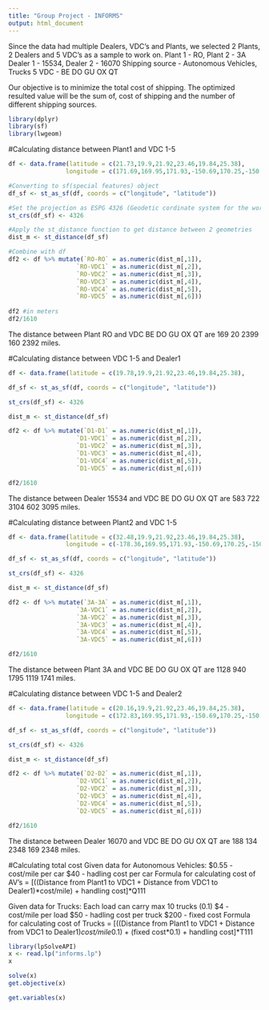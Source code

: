 ---
title: "Group Project - INFORMS"
output: html_document
---

Since the data had multiple Dealers, VDC's and Plants, we selected 2 Plants, 2 Dealers and 5 VDC's as a sample to work on.
Plant 1 - RO, Plant 2 - 3A
Dealer 1 - 15534, Dealer 2 - 16070
Shipping source - Autonomous Vehicles, Trucks
5 VDC - BE DO GU OX QT

Our objective is to minimize the total cost of shipping.
The optimized resulted value will be the sum of, cost of shipping and the number of different shipping sources.

```{r}
library(dplyr)
library(sf)
library(lwgeom)
```


#Calculating distance between Plant1 and VDC 1-5
```{r}
df <- data.frame(latitude = c(21.73,19.9,21.92,23.46,19.84,25.38),
                longitude = c(171.69,169.95,171.93,-150.69,170.25,-150.67))

#Converting to sf(special features) object
df_sf <- st_as_sf(df, coords = c("longitude", "latitude"))

#Set the projection as ESPG 4326 (Geodetic cordinate system for the world)
st_crs(df_sf) <- 4326

#Apply the st_distance function to get distance between 2 geometries 
dist_m <- st_distance(df_sf)

#Combine with df
df2 <- df %>% mutate(`RO-RO` = as.numeric(dist_m[,1]), 
                   `RO-VDC1` = as.numeric(dist_m[,2]),
                   `RO-VDC2` = as.numeric(dist_m[,3]),
                   `RO-VDC3` = as.numeric(dist_m[,4]),
                   `RO-VDC4` = as.numeric(dist_m[,5]),
                   `RO-VDC5` = as.numeric(dist_m[,6]))
         
df2 #in meters
df2/1610
```
The distance between Plant RO and VDC BE DO GU OX QT are 169 20 2399 160 2392 miles.


#Calculating distance between VDC 1-5 and Dealer1
```{r}
df <- data.frame(latitude = c(19.78,19.9,21.92,23.46,19.84,25.38),                                                       longitude = c(160.99,169.95,171.93,-150.69,170.25,-150.67))

df_sf <- st_as_sf(df, coords = c("longitude", "latitude"))

st_crs(df_sf) <- 4326

dist_m <- st_distance(df_sf)

df2 <- df %>% mutate(`D1-D1` = as.numeric(dist_m[,1]), 
                   `D1-VDC1` = as.numeric(dist_m[,2]),
                   `D1-VDC2` = as.numeric(dist_m[,3]),
                   `D1-VDC3` = as.numeric(dist_m[,4]),
                   `D1-VDC4` = as.numeric(dist_m[,5]),
                   `D1-VDC5` = as.numeric(dist_m[,6]))

df2/1610
```
The distance between Dealer 15534 and VDC BE DO GU OX QT are 583 722 3104 602 3095 miles.


#Calculating distance between Plant2 and VDC 1-5
```{r}
df <- data.frame(latitude = c(32.48,19.9,21.92,23.46,19.84,25.38),
                longitude = c(-178.36,169.95,171.93,-150.69,170.25,-150.67))

df_sf <- st_as_sf(df, coords = c("longitude", "latitude"))

st_crs(df_sf) <- 4326

dist_m <- st_distance(df_sf)

df2 <- df %>% mutate(`3A-3A` = as.numeric(dist_m[,1]), 
                   `3A-VDC1` = as.numeric(dist_m[,2]),
                   `3A-VDC2` = as.numeric(dist_m[,3]),
                   `3A-VDC3` = as.numeric(dist_m[,4]),
                   `3A-VDC4` = as.numeric(dist_m[,5]),
                   `3A-VDC5` = as.numeric(dist_m[,6]))

df2/1610
```
The distance between Plant 3A and VDC BE DO GU OX QT are 1128 940 1795 1119 1741 miles.


#Calculating distance between VDC 1-5 and Dealer2
```{r}
df <- data.frame(latitude = c(20.16,19.9,21.92,23.46,19.84,25.38), 
                longitude = c(172.83,169.95,171.93,-150.69,170.25,-150.67))

df_sf <- st_as_sf(df, coords = c("longitude", "latitude"))

st_crs(df_sf) <- 4326

dist_m <- st_distance(df_sf)

df2 <- df %>% mutate(`D2-D2` = as.numeric(dist_m[,1]), 
                   `D2-VDC1` = as.numeric(dist_m[,2]),
                   `D2-VDC2` = as.numeric(dist_m[,3]),
                   `D2-VDC3` = as.numeric(dist_m[,4]),
                   `D2-VDC4` = as.numeric(dist_m[,5]),
                   `D2-VDC5` = as.numeric(dist_m[,6]))

df2/1610
```
The distance between Dealer 16070 and VDC BE DO GU OX QT are 188 134 2348 169 2348 miles.


#Calculating total cost
Given data for Autonomous Vehicles:
$0.55 - cost/mile per car
$40 - hadling cost per car
Formula for calculating cost of AV's = 
[((Distance from Plant1 to VDC1 + Distance from VDC1 to Dealer1)*cost/mile) + handling cost]*Q111

Given data for Trucks:
Each load can carry max 10 trucks (0.1)
$4 - cost/mile per load
$50 - hadling cost per truck
$200 - fixed cost 
Formula for calculating cost of Trucks = 
[((Distance from Plant1 to VDC1 + Distance from VDC1 to Dealer1)*cost/mile*0.1) + (fixed cost*0.1) + handling cost]*T111


```{r}
library(lpSolveAPI)
x <- read.lp("informs.lp")
x
```

```{r}
solve(x)
get.objective(x)
```

```{r}
get.variables(x)
```
